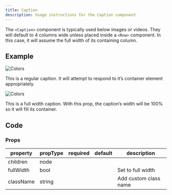 ```yaml
---
title: Caption
description: Usage instructions for the Caption component
---
```


<PageDescription>


The `<Caption>` component is typically used below images or videos. They will
default to 4 columns wide unless placed inside a `<Row>` component. In this
case, it will assume the full width of its containing column.

</PageDescription>


## Example

<Title>Normal</Title>

![Colors](images/design-for-ai-art.png)

<Caption>
  This is a regular caption. It will attempt to respond to it’s container
  element appropriately.
</Caption>

<Title>Full-width</Title>

![Colors](images/design-for-ai-art.png)

<Caption fullWidth>
  This is a full width caption. With this prop, the caption’s width will be 100%
  so it will fill its container.
</Caption>

## Code


### Props

| property  | propType | required | default | description           |
| --------- | -------- | -------- | ------- | --------------------- |
| children  | node     |          |         |                       |
| fullWidth | bool     |          |         | Set to full width     |
| className | string   |          |         | Add custom class name |
